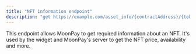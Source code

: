 ```yaml
---
title: "NFT information endpoint"
description: "get https://example.com/asset_info/{contractAddress}/{tokenId}"
---
```


This endpoint allows MoonPay to get required information about an NFT. It's used by the widget and MoonPay's server to get the NFT price, availability and more.
